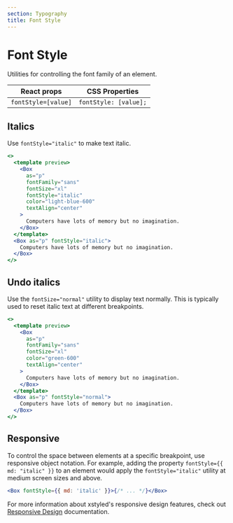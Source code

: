 ```yaml
---
section: Typography
title: Font Style
---
```


# Font Style

Utilities for controlling the font family of an element.

| React props         | CSS Properties        |
| ------------------- | --------------------- |
| `fontStyle=[value]` | `fontStyle: [value];` |

## Italics

Use `fontStyle="italic"` to make text italic.

```jsx preview
<>
  <template preview>
    <Box
      as="p"
      fontFamily="sans"
      fontSize="xl"
      fontStyle="italic"
      color="light-blue-600"
      textAlign="center"
    >
      Computers have lots of memory but no imagination.
    </Box>
  </template>
  <Box as="p" fontStyle="italic">
    Computers have lots of memory but no imagination.
  </Box>
</>
```

## Undo italics

Use the `fontSize="normal"` utility to display text normally. This is typically used to reset italic text at different breakpoints.

```jsx preview
<>
  <template preview>
    <Box
      as="p"
      fontFamily="sans"
      fontSize="xl"
      color="green-600"
      textAlign="center"
    >
      Computers have lots of memory but no imagination.
    </Box>
  </template>
  <Box as="p" fontStyle="normal">
    Computers have lots of memory but no imagination.
  </Box>
</>
```

## Responsive

To control the space between elements at a specific breakpoint, use responsive object notation. For example, adding the property `fontStyle={{ md: "italic" }}` to an element would apply the `fontStyle="italic"` utility at medium screen sizes and above.

```jsx
<Box fontStyle={{ md: 'italic' }}>{/* ... */}</Box>
```

For more information about xstyled's responsive design features, check out [Responsive Design](@TODO-link) documentation.
